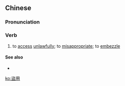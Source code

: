 {{also|盗用}}
==Chinese==
{{zh-forms|s=盗用}}

===Pronunciation===
{{zh-pron
|m=dàoyòng
|c=dou6 jung6
|cat=v
}}

===Verb===
{{zh-verb}}

# to [[access]] [[unlawfully]]; to [[misappropriate]]; to [[embezzle]]

====See also====
* {{zh-l|挪用}}

[[ko:盜用]]